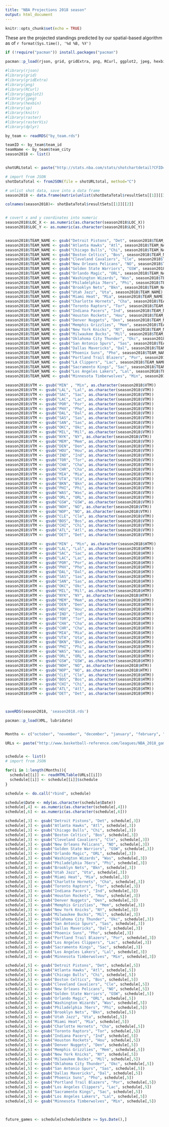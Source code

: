 ```yaml
---
title: "NBA Projections 2018 season"
output: html_document
---
```


```r
knitr::opts_chunk$set(echo = TRUE)
```

These are the projected standings predicted by our spatial-based algorithm as of `r format(Sys.time(), '%d %B, %Y')`

```r
if (!require("pacman")) install.packages("pacman")

pacman::p_load(rjson, grid, gridExtra, png, RCurl, ggplot2, jpeg, hexbin, sp, knitr,  dplyr)

#library(rjson)
#library(grid)
#library(gridExtra)
#library(png)
#library(RCurl)
#library(ggplot2)
#library(jpeg)
#library(hexbin)
#library(sp)
#library(knitr)
#library(raster)
#library(rasterVis)
#library(dplyr)

by_team <- readRDS("by_team.rds")

teamID <- by_team$team_id
teamName <- by_team$team_city
season2018 <- list()


shotURLtotal <- paste("http://stats.nba.com/stats/shotchartdetail?CFID=33&CFPARAMS=2017-18&ContextFilter=&ContextMeasure=FGA&DateFrom=&DateTo=&GameID=&GameSegment=&LastNGames=0&LeagueID=00&Location=&MeasureType=Base&Month=0&OpponentTeamID=0&Outcome=&PaceAdjust=N&PerMode=PerGame&Period=0&PlayerID=0&PlusMinus=N&Position=&Rank=N&RookieYear=&Season=2017-18&SeasonSegment=&SeasonType=Regular+Season&TeamID=0&VsConference=&VsDivision=&mode=Advanced&showDetails=0&showShots=1&showZones=0&PlayerPosition=", sep = "")

# import from JSON
shotDataTotal <- fromJSON(file = shotURLtotal, method="C")

# unlist shot data, save into a data frame
season2018 <- data.frame(matrix(unlist(shotDataTotal$resultSets[[1]][[3]]), ncol = 24, byrow = TRUE))

colnames(season2018)<- shotDataTotal$resultSets[[1]][[2]]


# covert x and y coordinates into numeric
season2018$LOC_X <- as.numeric(as.character(season2018$LOC_X))
season2018$LOC_Y <- as.numeric(as.character(season2018$LOC_Y))


season2018$TEAM_NAME <- gsub("Detroit Pistons", "Det", season2018$TEAM_NAME)
season2018$TEAM_NAME <- gsub("Atlanta Hawks", "Atl", season2018$TEAM_NAME)
season2018$TEAM_NAME <- gsub("Chicago Bulls", "Chi", season2018$TEAM_NAME)
season2018$TEAM_NAME <- gsub("Boston Celtics", "Bos", season2018$TEAM_NAME)
season2018$TEAM_NAME <- gsub("Cleveland Cavaliers", "Cle", season2018$TEAM_NAME)
season2018$TEAM_NAME <- gsub("New Orleans Pelicans", "NO", season2018$TEAM_NAME)
season2018$TEAM_NAME <- gsub("Golden State Warriors", "GSW", season2018$TEAM_NAME)
season2018$TEAM_NAME <- gsub("Orlando Magic", "ORL", season2018$TEAM_NAME)
season2018$TEAM_NAME <- gsub("Washington Wizards", "Was", season2018$TEAM_NAME)
season2018$TEAM_NAME <- gsub("Philadelphia 76ers", "Phi", season2018$TEAM_NAME)
season2018$TEAM_NAME <- gsub("Brooklyn Nets", "Bkn", season2018$TEAM_NAME)
season2018$TEAM_NAME <- gsub("Utah Jazz", "Uta", season2018$TEAM_NAME)
season2018$TEAM_NAME <- gsub("Miami Heat", "Mia", season2018$TEAM_NAME)
season2018$TEAM_NAME <- gsub("Charlotte Hornets", "Cha", season2018$TEAM_NAME)
season2018$TEAM_NAME <- gsub("Toronto Raptors", "Tor", season2018$TEAM_NAME)
season2018$TEAM_NAME <- gsub("Indiana Pacers", "Ind", season2018$TEAM_NAME)
season2018$TEAM_NAME <- gsub("Houston Rockets", "Hou", season2018$TEAM_NAME)
season2018$TEAM_NAME <- gsub("Denver Nuggets", "Den", season2018$TEAM_NAME)
season2018$TEAM_NAME <- gsub("Memphis Grizzlies", "Mem", season2018$TEAM_NAME)
season2018$TEAM_NAME <- gsub("New York Knicks", "NY", season2018$TEAM_NAME)
season2018$TEAM_NAME <- gsub("Milwaukee Bucks", "Mil", season2018$TEAM_NAME)
season2018$TEAM_NAME <- gsub("Oklahoma City Thunder", "Okc", season2018$TEAM_NAME)
season2018$TEAM_NAME <- gsub("San Antonio Spurs", "Sas", season2018$TEAM_NAME)
season2018$TEAM_NAME <- gsub("Dallas Mavericks", "Dal", season2018$TEAM_NAME)
season2018$TEAM_NAME <- gsub("Phoenix Suns", "Pho", season2018$TEAM_NAME)
season2018$TEAM_NAME <- gsub("Portland Trail Blazers", "Por", season2018$TEAM_NAME)
season2018$TEAM_NAME <- gsub("LA Clippers", "Lac", season2018$TEAM_NAME)
season2018$TEAM_NAME <- gsub("Sacramento Kings", "Sac", season2018$TEAM_NAME)
season2018$TEAM_NAME <- gsub("Los Angeles Lakers", "Lal", season2018$TEAM_NAME)
season2018$TEAM_NAME <- gsub("Minnesota Timberwolves", "Min", season2018$TEAM_NAME)

season2018$VTM <- gsub("MIN" , "Min", as.character(season2018$VTM))
season2018$VTM <- gsub("LAL", "Lal", as.character(season2018$VTM))
season2018$VTM <- gsub("SAC", "Sac", as.character(season2018$VTM))
season2018$VTM <- gsub("LAC", "Lac", as.character(season2018$VTM))
season2018$VTM <- gsub("POR", "Por", as.character(season2018$VTM))
season2018$VTM <- gsub("PHX", "Pho", as.character(season2018$VTM))
season2018$VTM <- gsub("DAL", "Dal", as.character(season2018$VTM))
season2018$VTM <- gsub("SAS", "Sas", as.character(season2018$VTM))
season2018$VTM <- gsub("SAN", "Sas", as.character(season2018$VTM))
season2018$VTM <- gsub("OKC", "Okc", as.character(season2018$VTM))
season2018$VTM <- gsub("MIL", "Mil", as.character(season2018$VTM))
season2018$VTM <- gsub("NYK", "NY", as.character(season2018$VTM))
season2018$VTM <- gsub("MEM", "Mem", as.character(season2018$VTM))
season2018$VTM <- gsub("DEN", "Den", as.character(season2018$VTM))
season2018$VTM <- gsub("HOU", "Hou", as.character(season2018$VTM))
season2018$VTM <- gsub("IND", "Ind", as.character(season2018$VTM))
season2018$VTM <- gsub("TOR", "Tor", as.character(season2018$VTM))
season2018$VTM <- gsub("CHA", "Cha", as.character(season2018$VTM))
season2018$VTM <- gsub("CHR", "Cha", as.character(season2018$VTM))
season2018$VTM <- gsub("MIA", "Mia", as.character(season2018$VTM))
season2018$VTM <- gsub("UTA", "Uta", as.character(season2018$VTM))
season2018$VTM <- gsub("BKN", "Bkn", as.character(season2018$VTM))
season2018$VTM <- gsub("PHI", "Phi", as.character(season2018$VTM))
season2018$VTM <- gsub("WAS", "Was", as.character(season2018$VTM))
season2018$VTM <- gsub("ORL", "ORL", as.character(season2018$VTM))
season2018$VTM <- gsub("GSW", "GSW", as.character(season2018$VTM))
season2018$VTM <- gsub("NOH", "NO", as.character(season2018$VTM))
season2018$VTM <- gsub("NOP", "NO", as.character(season2018$VTM))
season2018$VTM <- gsub("CLE", "Cle", as.character(season2018$VTM))
season2018$VTM <- gsub("BOS", "Bos", as.character(season2018$VTM))
season2018$VTM <- gsub("CHI", "Chi", as.character(season2018$VTM))
season2018$VTM <- gsub("ATL", "Atl", as.character(season2018$VTM))
season2018$VTM <- gsub("DET", "Det", as.character(season2018$VTM))

season2018$HTM <- gsub("MIN" , "Min", as.character(season2018$HTM))
season2018$HTM <- gsub("LAL", "Lal", as.character(season2018$HTM))
season2018$HTM <- gsub("SAC", "Sac", as.character(season2018$HTM))
season2018$HTM <- gsub("LAC", "Lac", as.character(season2018$HTM))
season2018$HTM <- gsub("POR", "Por", as.character(season2018$HTM))
season2018$HTM <- gsub("PHX", "Pho", as.character(season2018$HTM))
season2018$HTM <- gsub("DAL", "Dal", as.character(season2018$HTM))
season2018$HTM <- gsub("SAS", "Sas", as.character(season2018$HTM))
season2018$HTM <- gsub("SAN", "Sas", as.character(season2018$HTM))
season2018$HTM <- gsub("OKC", "Okc", as.character(season2018$HTM))
season2018$HTM <- gsub("MIL", "Mil", as.character(season2018$HTM))
season2018$HTM <- gsub("NYK", "NY", as.character(season2018$HTM))
season2018$HTM <- gsub("MEM", "Mem", as.character(season2018$HTM))
season2018$HTM <- gsub("DEN", "Den", as.character(season2018$HTM))
season2018$HTM <- gsub("HOU", "Hou", as.character(season2018$HTM))
season2018$HTM <- gsub("IND", "Ind", as.character(season2018$HTM))
season2018$HTM <- gsub("TOR", "Tor", as.character(season2018$HTM))
season2018$HTM <- gsub("CHA", "Cha", as.character(season2018$HTM))
season2018$HTM <- gsub("CHR", "Cha", as.character(season2018$HTM))
season2018$HTM <- gsub("MIA", "Mia", as.character(season2018$HTM))
season2018$HTM <- gsub("UTA", "Uta", as.character(season2018$HTM))
season2018$HTM <- gsub("BKN", "Bkn", as.character(season2018$HTM))
season2018$HTM <- gsub("PHI", "Phi", as.character(season2018$HTM))
season2018$HTM <- gsub("WAS", "Was", as.character(season2018$HTM))
season2018$HTM <- gsub("ORL", "ORL", as.character(season2018$HTM))
season2018$HTM <- gsub("GSW", "GSW", as.character(season2018$HTM))
season2018$HTM <- gsub("NOH", "NO", as.character(season2018$HTM))
season2018$HTM <- gsub("NOP", "NO", as.character(season2018$HTM))
season2018$HTM <- gsub("CLE", "Cle", as.character(season2018$HTM))
season2018$HTM <- gsub("BOS", "Bos", as.character(season2018$HTM))
season2018$HTM <- gsub("CHI", "Chi", as.character(season2018$HTM))
season2018$HTM <- gsub("ATL", "Atl", as.character(season2018$HTM))
season2018$HTM <- gsub("DET", "Det", as.character(season2018$HTM))



saveRDS(season2018, 'season2018.rds')

```


```r
pacman::p_load(XML, lubridate)


Months <- c("october", "november", "december", "january", "february", "march", "april")

URLs <- paste("http://www.basketball-reference.com/leagues/NBA_2018_games-", Months,".html", sep = "")


schedule <- list()
# import from JSON

for(i in 1:length(Months)){
  schedule[[i]] <- readHTMLTable(URLs[[i]])
  schedule[[i]] <- schedule[[i]]$schedule
}

schedule <- do.call("rbind", schedule)

schedule$Date <- mdy(as.character(schedule$Date))
schedule[,4] <- as.numeric(as.character(schedule[,4]))
schedule[,6] <- as.numeric(as.character(schedule[,6]))

schedule[,3] <- gsub("Detroit Pistons", "Det", schedule[,3])
schedule[,3] <- gsub("Atlanta Hawks", "Atl", schedule[,3])
schedule[,3] <- gsub("Chicago Bulls", "Chi", schedule[,3])
schedule[,3] <- gsub("Boston Celtics", "Bos", schedule[,3])
schedule[,3] <- gsub("Cleveland Cavaliers", "Cle", schedule[,3])
schedule[,3] <- gsub("New Orleans Pelicans", "NO", schedule[,3])
schedule[,3] <- gsub("Golden State Warriors", "GSW", schedule[,3])
schedule[,3] <- gsub("Orlando Magic", "ORL", schedule[,3])
schedule[,3] <- gsub("Washington Wizards", "Was", schedule[,3])
schedule[,3] <- gsub("Philadelphia 76ers", "Phi", schedule[,3])
schedule[,3] <- gsub("Brooklyn Nets", "Bkn", schedule[,3])
schedule[,3] <- gsub("Utah Jazz", "Uta", schedule[,3])
schedule[,3] <- gsub("Miami Heat", "Mia", schedule[,3])
schedule[,3] <- gsub("Charlotte Hornets", "Cha", schedule[,3])
schedule[,3] <- gsub("Toronto Raptors", "Tor", schedule[,3])
schedule[,3] <- gsub("Indiana Pacers", "Ind", schedule[,3])
schedule[,3] <- gsub("Houston Rockets", "Hou", schedule[,3])
schedule[,3] <- gsub("Denver Nuggets", "Den", schedule[,3])
schedule[,3] <- gsub("Memphis Grizzlies", "Mem", schedule[,3])
schedule[,3] <- gsub("New York Knicks", "NY", schedule[,3])
schedule[,3] <- gsub("Milwaukee Bucks", "Mil", schedule[,3])
schedule[,3] <- gsub("Oklahoma City Thunder", "Okc", schedule[,3])
schedule[,3] <- gsub("San Antonio Spurs", "Sas", schedule[,3])
schedule[,3] <- gsub("Dallas Mavericks", "Dal", schedule[,3])
schedule[,3] <- gsub("Phoenix Suns", "Pho", schedule[,3])
schedule[,3] <- gsub("Portland Trail Blazers", "Por", schedule[,3])
schedule[,3] <- gsub("Los Angeles Clippers", "Lac", schedule[,3])
schedule[,3] <- gsub("Sacramento Kings", "Sac", schedule[,3])
schedule[,3] <- gsub("Los Angeles Lakers", "Lal", schedule[,3])
schedule[,3] <- gsub("Minnesota Timberwolves", "Min", schedule[,3])

schedule[,5] <- gsub("Detroit Pistons", "Det", schedule[,5])
schedule[,5] <- gsub("Atlanta Hawks", "Atl", schedule[,5])
schedule[,5] <- gsub("Chicago Bulls", "Chi", schedule[,5])
schedule[,5] <- gsub("Boston Celtics", "Bos", schedule[,5])
schedule[,5] <- gsub("Cleveland Cavaliers", "Cle", schedule[,5])
schedule[,5] <- gsub("New Orleans Pelicans", "NO", schedule[,5])
schedule[,5] <- gsub("Golden State Warriors", "GSW", schedule[,5])
schedule[,5] <- gsub("Orlando Magic", "ORL", schedule[,5])
schedule[,5] <- gsub("Washington Wizards", "Was", schedule[,5])
schedule[,5] <- gsub("Philadelphia 76ers", "Phi", schedule[,5])
schedule[,5] <- gsub("Brooklyn Nets", "Bkn", schedule[,5])
schedule[,5] <- gsub("Utah Jazz", "Uta", schedule[,5])
schedule[,5] <- gsub("Miami Heat", "Mia", schedule[,5])
schedule[,5] <- gsub("Charlotte Hornets", "Cha", schedule[,5])
schedule[,5] <- gsub("Toronto Raptors", "Tor", schedule[,5])
schedule[,5] <- gsub("Indiana Pacers", "Ind", schedule[,5])
schedule[,5] <- gsub("Houston Rockets", "Hou", schedule[,5])
schedule[,5] <- gsub("Denver Nuggets", "Den", schedule[,5])
schedule[,5] <- gsub("Memphis Grizzlies", "Mem", schedule[,5])
schedule[,5] <- gsub("New York Knicks", "NY", schedule[,5])
schedule[,5] <- gsub("Milwaukee Bucks", "Mil", schedule[,5])
schedule[,5] <- gsub("Oklahoma City Thunder", "Okc", schedule[,5])
schedule[,5] <- gsub("San Antonio Spurs", "Sas", schedule[,5])
schedule[,5] <- gsub("Dallas Mavericks", "Dal", schedule[,5])
schedule[,5] <- gsub("Phoenix Suns", "Pho", schedule[,5])
schedule[,5] <- gsub("Portland Trail Blazers", "Por", schedule[,5])
schedule[,5] <- gsub("Los Angeles Clippers", "Lac", schedule[,5])
schedule[,5] <- gsub("Sacramento Kings", "Sac", schedule[,5])
schedule[,5] <- gsub("Los Angeles Lakers", "Lal", schedule[,5])
schedule[,5] <- gsub("Minnesota Timberwolves", "Min", schedule[,5])

  

future_games <- schedule[schedule$Date >= Sys.Date(),]

```

